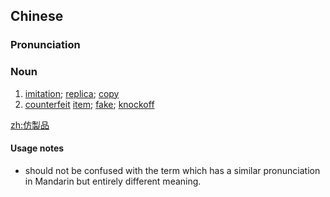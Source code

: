 {{also|仿制品}}
==Chinese==
{{zh-forms|s=仿制品|type=21}}

===Pronunciation===
{{zh-pron
|m=fǎngzhìpǐn
|c=fong2 zai3 ban2
|cat=n
}}

===Noun===
{{zh-noun}}

# [[imitation]]; [[replica]]; [[copy]]
# [[counterfeit]] [[item]]; [[fake]]; [[knockoff]]

[[zh:仿製品]]

====Usage notes====
* {{zh-l|仿製品}} should not be confused with the term {{zh-l|紡織品}} which has a similar pronunciation in Mandarin but entirely different meaning.